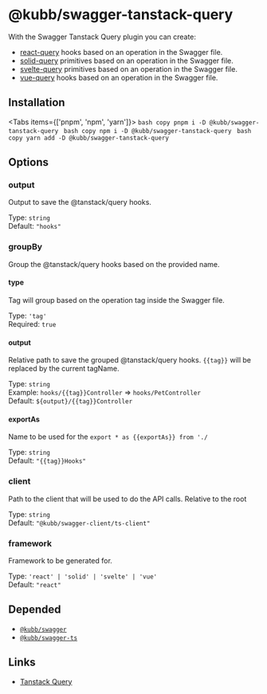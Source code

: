 
# @kubb/swagger-tanstack-query

With the Swagger Tanstack Query plugin you can create: 
- [react-query](https://tanstack.com/query/latest/docs/react) hooks based on an operation in the Swagger file.
- [solid-query](https://tanstack.com/query/latest/docs/solid) primitives based on an operation in the Swagger file.
- [svelte-query](https://tanstack.com/query/latest/docs/svelte) primitives based on an operation in the Swagger file.
- [vue-query](https://tanstack.com/query/latest/docs/vue) hooks based on an operation in the Swagger file.

## Installation

<Tabs items={['pnpm', 'npm', 'yarn']}>
  <Tab>
    ```bash copy
    pnpm i -D @kubb/swagger-tanstack-query
    ```
  </Tab>
    <Tab>
    ```bash copy
    npm i -D @kubb/swagger-tanstack-query
    ```
  </Tab>
    <Tab>
    ```bash copy
    yarn add -D @kubb/swagger-tanstack-query
    ```
  </Tab>
</Tabs>

## Options


### output
Output to save the @tanstack/query hooks.

Type: `string` <br/>
Default: `"hooks"`

### groupBy
Group the @tanstack/query hooks based on the provided name.

#### type
Tag will group based on the operation tag inside the Swagger file.

Type: `'tag'` <br/>
Required: `true`

#### output
Relative path to save the grouped @tanstack/query hooks.
`{{tag}}` will be replaced by the current tagName.

Type: `string` <br/>
Example: `hooks/{{tag}}Controller` => `hooks/PetController` <br/>
Default: `${output}/{{tag}}Controller`

#### exportAs
Name to be used for the `export * as {{exportAs}} from './`

Type: `string` <br/>
Default: `"{{tag}}Hooks"`

### client
Path to the client that will be used to do the API calls.
Relative to the root

Type: `string` <br/>
Default: `"@kubb/swagger-client/ts-client"`

### framework
Framework to be generated for.

Type: `'react' | 'solid' | 'svelte' | 'vue'` <br/>
Default: `"react"`

## Depended

- [`@kubb/swagger`](/docs/usage/swagger)
- [`@kubb/swagger-ts`](/docs/usage/swagger-ts)

## Links

- [Tanstack Query](https://tanstack.com/query)